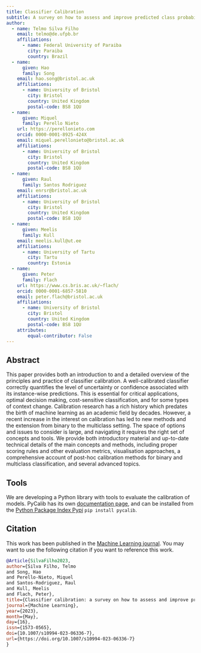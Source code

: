 ```yaml
---
title: Classifier Calibration
subtitle: A survey on how to assess and improve predicted class probabilities
author: 
  - name: Telmo Silva Filho
    email: telmo@de.ufpb.br
    affiliations:
      - name: Federal University of Paraiba
        city: Paraiba
        country: Brazil
  - name:
      given: Hao
      family: Song
    email: hao.song@bristol.ac.uk
    affiliations:
      - name: University of Bristol
        city: Bristol
        country: United Kingdom
        postal-code: BS8 1QU
  - name:
      given: Miquel
      family: Perello Nieto
    url: https://perellonieto.com
    orcid: 0000-0001-8925-424X
    email: miquel.perellonieto@bristol.ac.uk
    affiliations:
      - name: University of Bristol
        city: Bristol
        country: United Kingdom
        postal-code: BS8 1QU
  - name:
      given: Raul
      family: Santos Rodriguez
    email: enrsr@bristol.ac.uk
    affiliations:
      - name: University of Bristol
        city: Bristol
        country: United Kingdom
        postal-code: BS8 1QU
  - name:
      given: Meelis
      family: Kull
    email: meelis.kull@ut.ee
    affiliations:
      - name: University of Tartu
        city: Tartu
        country: Estonia
  - name:
      given: Peter
      family: Flach
    url: https://www.cs.bris.ac.uk/~flach/
    orcid: 0000-0001-6857-5810
    email: peter.flach@bristol.ac.uk
    affiliations:
      - name: University of Bristol
        city: Bristol
        country: United Kingdom
        postal-code: BS8 1QU
    attributes:
        equal-contributor: False
---
```


## Abstract

This paper provides both an introduction to and a detailed overview of the
principles and practice of classifier calibration. A well-calibrated classifier
correctly quantifies the level of uncertainty or confidence associated with its
instance-wise predictions. This is essential for critical applications, optimal
decision making, cost-sensitive classification, and for some types of context
change. Calibration research has a rich history which predates the birth of
machine learning as an academic field by decades. However, a recent increase in
the interest on calibration has led to new methods and the extension from
binary to the multiclass setting. The space of options and issues to consider
is large, and navigating it requires the right set of concepts and tools. We
provide both introductory material and up-to-date technical details of the main
concepts and methods, including proper scoring rules and other evaluation
metrics, visualisation approaches, a comprehensive account of post-hoc
calibration methods for binary and multiclass classification, and several
advanced topics.

## Tools

We are developing a Python library with tools to evaluate the calibration of
models. PyCalib has its own [documentation
page](https://classifier-calibration.github.io/PyCalib/), and can be installed from the
[Python Package Index Pypi](https://pypi.org/project/pycalib/) `pip install pycalib`.

## Citation

This work has been published in the [Machine Learning
journal](https://link.springer.com/article/10.1007/s10994-023-06336-7). You
may want to use the following citation if you want to reference this work.

```bibtex
@Article{SilvaFilho2023,
author={Silva Filho, Telmo
and Song, Hao
and Perello-Nieto, Miquel
and Santos-Rodriguez, Raul
and Kull, Meelis
and Flach, Peter},
title={Classifier calibration: a survey on how to assess and improve predicted class probabilities},
journal={Machine Learning},
year={2023},
month={May},
day={16},
issn={1573-0565},
doi={10.1007/s10994-023-06336-7},
url={https://doi.org/10.1007/s10994-023-06336-7}
}
```
